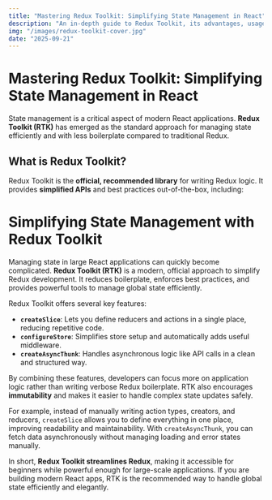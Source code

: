 ```yaml
---
title: "Mastering Redux Toolkit: Simplifying State Management in React"
description: "An in-depth guide to Redux Toolkit, its advantages, usage patterns, and how it simplifies state management in React applications."
img: "/images/redux-toolkit-cover.jpg"
date: "2025-09-21"
---
```


# Mastering Redux Toolkit: Simplifying State Management in React

State management is a critical aspect of modern React applications. **Redux Toolkit (RTK)** has emerged as the standard approach for managing state efficiently and with less boilerplate compared to traditional Redux.

## What is Redux Toolkit?

Redux Toolkit is the **official, recommended library** for writing Redux logic. It provides **simplified APIs** and best practices out-of-the-box, including:


# Simplifying State Management with Redux Toolkit

Managing state in large React applications can quickly become complicated. **Redux Toolkit (RTK)** is a modern, official approach to simplify Redux development. It reduces boilerplate, enforces best practices, and provides powerful tools to manage global state efficiently.

Redux Toolkit offers several key features:

- **`createSlice`**: Lets you define reducers and actions in a single place, reducing repetitive code.
- **`configureStore`**: Simplifies store setup and automatically adds useful middleware.
- **`createAsyncThunk`**: Handles asynchronous logic like API calls in a clean and structured way.

By combining these features, developers can focus more on application logic rather than writing verbose Redux boilerplate. RTK also encourages **immutability** and makes it easier to handle complex state updates safely.

For example, instead of manually writing action types, creators, and reducers, `createSlice` allows you to define everything in one place, improving readability and maintainability. With `createAsyncThunk`, you can fetch data asynchronously without managing loading and error states manually.

In short, **Redux Toolkit streamlines Redux**, making it accessible for beginners while powerful enough for large-scale applications. If you are building modern React apps, RTK is the recommended way to handle global state efficiently and elegantly.
